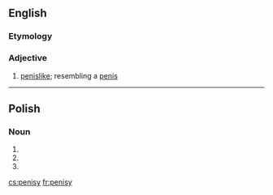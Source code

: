 ==English==

===Etymology===
{{suffix|penis|y}}

===Adjective===
{{en-adj}}

# [[penislike]]; resembling a [[penis]]
----
==Polish==

===Noun===
{{head|pl|noun form|g=m}}

# {{inflection of|penis||nom|p|lang=pl}}
# {{inflection of|penis||acc|p|lang=pl}}
# {{inflection of|penis||voc|p|lang=pl}}

[[cs:penisy]]
[[fr:penisy]]